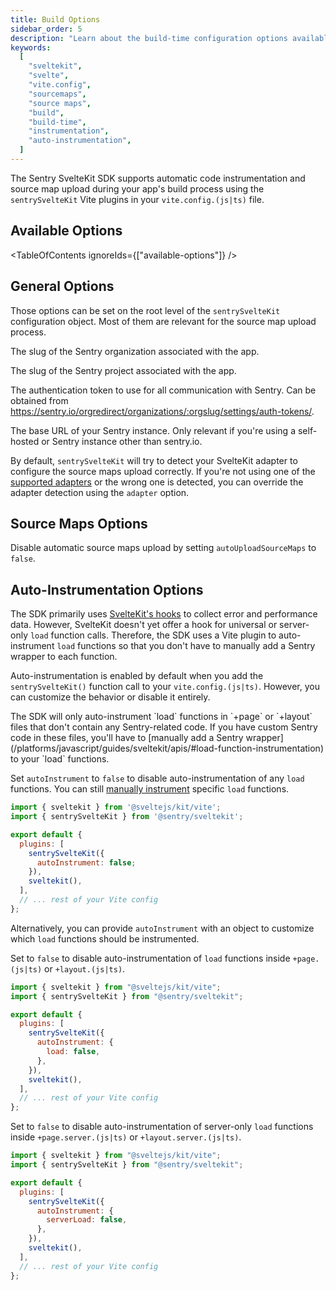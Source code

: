```yaml
---
title: Build Options
sidebar_order: 5
description: "Learn about the build-time configuration options available for the SvelteKit SDK."
keywords:
  [
    "sveltekit",
    "svelte",
    "vite.config",
    "sourcemaps",
    "source maps",
    "build",
    "build-time",
    "instrumentation",
    "auto-instrumentation",
  ]
---
```


The Sentry SvelteKit SDK supports automatic code instrumentation and source map upload during your app's build process using the `sentrySvelteKit` Vite plugins in your `vite.config.(js|ts)` file.

## Available Options

<TableOfContents ignoreIds={["available-options"]} />

## General Options

Those options can be set on the root level of the `sentrySvelteKit` configuration object. Most of them are relevant for the source map upload process.

<SdkOption name="org" type="string" envVar="SENTRY_ORG">

  The slug of the Sentry organization associated with the app.

</SdkOption>

<SdkOption name="project" type="string" envVar="SENTRY_PROJECT">

  The slug of the Sentry project associated with the app.

</SdkOption>

<SdkOption name="authToken" type="string" envVar="SENTRY_AUTH_TOKEN">

  The authentication token to use for all communication with Sentry. Can be obtained from https://sentry.io/orgredirect/organizations/:orgslug/settings/auth-tokens/.

</SdkOption>

<SdkOption name="sentryUrl" type="string" envVar="SENTRY_URL" defaultValue="https://sentry.io/">

  The base URL of your Sentry instance. Only relevant if you're using a self-hosted or Sentry instance other than sentry.io.

</SdkOption>

<SdkOption name="adapter" type="string">

  By default, `sentrySvelteKit` will try to detect your SvelteKit adapter to configure the source maps upload correctly. If you're not using one of the [supported adapters](/platforms/javascript/guides/sveltekit/) or the wrong one is detected, you can override the adapter detection using the `adapter` option.

</SdkOption>

## Source Maps Options

<SdkOption name="autoUploadSourceMaps" type="boolean">

Disable automatic source maps upload by setting `autoUploadSourceMaps` to `false`.

</SdkOption>

## Auto-Instrumentation Options

The SDK primarily uses [SvelteKit's hooks](https://kit.svelte.dev/docs/hooks) to collect error and performance data. However, SvelteKit doesn't yet offer a hook for universal or server-only `load` function calls. Therefore, the SDK uses a Vite plugin to auto-instrument `load` functions so that you don't have to manually add a Sentry wrapper to each function.

Auto-instrumentation is enabled by default when you add the `sentrySvelteKit()` function call to your `vite.config.(js|ts)`.
However, you can customize the behavior or disable it entirely.

<Alert>
  The SDK will only auto-instrument `load` functions in `+page` or `+layout`
  files that don't contain any Sentry-related code. If you have custom Sentry
  code in these files, you'll have to [manually add a Sentry
  wrapper](/platforms/javascript/guides/sveltekit/apis/#load-function-instrumentation)
  to your `load` functions.
</Alert>

<SdkOption name="autoInstrument" type="boolean | object" defaultValue="true">

Set `autoInstrument` to `false` to disable auto-instrumentation of any `load` functions. You can still [manually instrument](/platforms/javascript/guides/sveltekit/apis/#load-function-instrumentation) specific `load` functions.

```javascript {filename:vite.config.(js|ts)} {7}
import { sveltekit } from '@sveltejs/kit/vite';
import { sentrySvelteKit } from '@sentry/sveltekit';

export default {
  plugins: [
    sentrySvelteKit({
      autoInstrument: false;
    }),
    sveltekit(),
  ],
  // ... rest of your Vite config
};
```

Alternatively, you can provide `autoInstrument` with an object to customize which `load` functions should be instrumented.

</SdkOption>

<SdkOption name="autoInstrument.load" type="boolean" defaultValue="true">

Set to `false` to disable auto-instrumentation of `load` functions inside `+page.(js|ts)` or `+layout.(js|ts)`.

```javascript {filename:vite.config.(js|ts)} {7-10}
import { sveltekit } from "@sveltejs/kit/vite";
import { sentrySvelteKit } from "@sentry/sveltekit";

export default {
  plugins: [
    sentrySvelteKit({
      autoInstrument: {
        load: false,
      },
    }),
    sveltekit(),
  ],
  // ... rest of your Vite config
};
```

</SdkOption>

<SdkOption name="autoInstrument.serverLoad" type="boolean" defaultValue="true">

Set to `false` to disable auto-instrumentation of server-only `load` functions inside `+page.server.(js|ts)` or `+layout.server.(js|ts)`.

```javascript {filename:vite.config.(js|ts)} {7-10}
import { sveltekit } from "@sveltejs/kit/vite";
import { sentrySvelteKit } from "@sentry/sveltekit";

export default {
  plugins: [
    sentrySvelteKit({
      autoInstrument: {
        serverLoad: false,
      },
    }),
    sveltekit(),
  ],
  // ... rest of your Vite config
};
```

</SdkOption>
